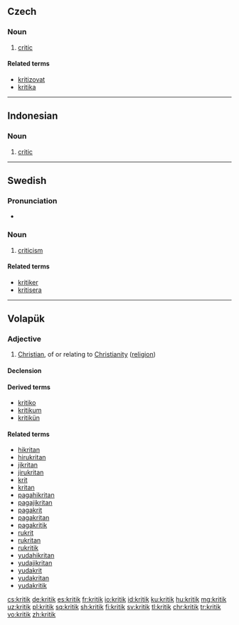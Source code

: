 {{also|Kritik}}
==Czech==

===Noun===
{{cs-noun|g=m}}

# [[critic]]

====Related terms====
* [[kritizovat]]
* [[kritika]] {{g|f}}

----

==Indonesian==

===Noun===
{{id-noun}}

# [[critic]]

----

==Swedish==

===Pronunciation===
* {{audio|Sv-kritik.ogg|Audio|lang=sv}}

===Noun===
{{sv-noun|c|-}}

# [[criticism]]

====Related terms====
* [[kritiker]]
* [[kritisera]]

----

==Volapük==

===Adjective===
{{head|vo|adjective}}

# [[Christian]], of or relating to [[Christianity]] ([[religion]])

====Declension====
{{vo-decl-adj}}

====Derived terms====
* [[kritiko]]
* [[kritikum]]
* [[kritikün]]

====Related terms====
* [[hikritan]]
* [[hirukritan]]
* [[jikritan]]
* [[jirukritan]]
* [[krit]]
* [[kritan]]
* [[pagahikritan]]
* [[pagajikritan]]
* [[pagakrit]]
* [[pagakritan]]
* [[pagakritik]]
* [[rukrit]]
* [[rukritan]]
* [[rukritik]]
* [[yudahikritan]]
* [[yudajikritan]]
* [[yudakrit]]
* [[yudakritan]]
* [[yudakritik]]

[[cs:kritik]]
[[de:kritik]]
[[es:kritik]]
[[fr:kritik]]
[[io:kritik]]
[[id:kritik]]
[[ku:kritik]]
[[hu:kritik]]
[[mg:kritik]]
[[uz:kritik]]
[[pl:kritik]]
[[sq:kritik]]
[[sh:kritik]]
[[fi:kritik]]
[[sv:kritik]]
[[tl:kritik]]
[[chr:kritik]]
[[tr:kritik]]
[[vo:kritik]]
[[zh:kritik]]